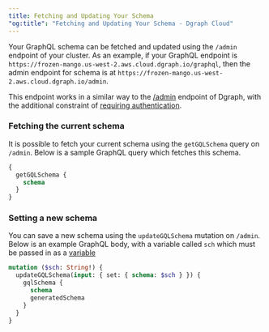 ```yaml
---
title: Fetching and Updating Your Schema
"og:title": "Fetching and Updating Your Schema - Dgraph Cloud"
---
```



<DgraphWIP />

Your GraphQL schema can be fetched and updated using the `/admin` endpoint of
your cluster. As an example, if your GraphQL endpoint is
`https://frozen-mango.us-west-2.aws.cloud.dgraph.io/graphql`, then the admin
endpoint for schema is at
`https://frozen-mango.us-west-2.aws.cloud.dgraph.io/admin`.

This endpoint works in a similar way to the [/admin](/dgraph/graphql/api#admin)
endpoint of Dgraph, with the additional constraint of
[requiring authentication](./authentication).

### Fetching the current schema

It is possible to fetch your current schema using the `getGQLSchema` query on
`/admin`. Below is a sample GraphQL query which fetches this schema.

```graphql
{
  getGQLSchema {
    schema
  }
}
```

### Setting a new schema

You can save a new schema using the `updateGQLSchema` mutation on `/admin`.
Below is an example GraphQL body, with a variable called `sch` which must be
passed in as a [variable](https://graphql.org/graphql-js/passing-arguments/)

```graphql
mutation ($sch: String!) {
  updateGQLSchema(input: { set: { schema: $sch } }) {
    gqlSchema {
      schema
      generatedSchema
    }
  }
}
```
